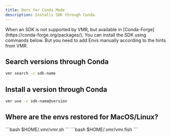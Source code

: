 ```yaml
---
title: Docs for Conda Mode
description: Installs SDK through Conda.
---
```



<Aside type="caution" title="Note">
  When an SDK is not supported by VMR, but available in [Conda-Forge](https://conda-forge.org/packages/),
  You can install the SDK using commands below. But you need to add Envs manually according to the hints from VMR.
</Aside>

## Search versions through Conda

```bash
vmr search -c sdk-name
```

## Install a version through Conda

```bash
vmr use -c sdk-name@version
```

## Where are the envs restored for MacOS/Linux?

<Tabs>
  <TabItem label="Others" icon="seti:shell">
    ```bash
    $HOME/.vmr/vmr.sh
    ```
  </TabItem>
  <TabItem label="Fish" icon="seti:shell">
    ```bash
    $HOME/.vmr/vmr.fish
    ```
  </TabItem>
</Tabs>
